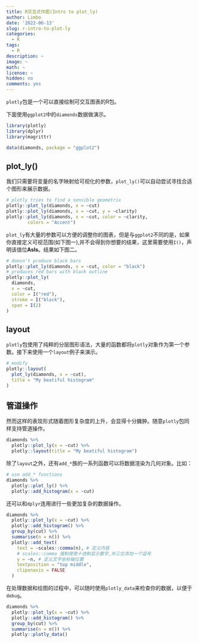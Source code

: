 ```yaml
---
title: R交互式作图(Intro to plot_ly)
author: Limbo
date: '2022-06-13'
slug: r-intro-to-plot-ly
categories:
  - R
tags:
  - R
description: ~
image: ~
math: ~
license: ~
hidden: no
comments: yes
---
```


`plotly`包是一个可以直接绘制可交互图表的R包。

下面使用`ggplot2`中的`diamonds`数据做演示。

```r
library(plotly)
library(dplyr)
library(magrittr)

data(diamonds, package = "ggplot2")
```

## plot_ly()

我们只需要将变量的名字映射给可视化的参数，`plot_ly()`可以自动尝试寻找合适个图形来展示数据。

```r
# plotly tries to find a sensible geometrix
plotly::plot_ly(diamonds, x = ~cut)
plotly::plot_ly(diamonds, x = ~cut, y = ~clarity)
plotly::plot_ly(diamonds, x = ~cut, color = ~clarity, 
        colors = "Accent")
```

`plot_ly`有大量的参数可以方便的调整你的图表，但是与`ggplot2`不同的是，如果你直接定义可视范围(如下图一),并不会得到你想要的结果，这里需要使用`I()`，声明该值位**Asls**。结果如下图二。

```r
# doesn't produce black bars
plotly::plot_ly(diamonds, x = ~cut, color = "black")
# produces red bars with black outline
plotly::plot_ly(
  diamonds, 
  x = ~cut, 
  color = I("red"), 
  stroke = I("black"), 
  span = I(2)
)
```

## layout

`plotly`包使用了纯粹的分层图形语法，大量的函数都将`plotly`对象作为第一个参数。接下来使用一个`layout`例子来演示。

```r
# modify 
plotly::layout(
  plot_ly(diamonds, x = ~cut),
  title = "My beatiful histogram"
)
```

## 管道操作

然而这样的表现形式随着图形复杂度的上升，会显得十分臃肿。随意`plotly`包同样支持管道操作。

```r
diamonds %>% 
  plotly::plot_ly(x = ~cut) %>% 
  plotly::layout(title = "My beatiful histogram")
```

除了`layout`之外，还有`add_*`族的一系列函数可以将数据渲染为几何对象。比如：

```r
# use add_* functions 
diamonds %>% 
  plotly::plot_ly() %>% 
  plotly::add_histogram(x = ~cut)
```

还可以和`dplyr`连用进行一些更加复杂的数据操作。

```r
diamonds %>%
  plotly::plot_ly(x = ~cut) %>% 
  plotly::add_histogram() %>%
  group_by(cut) %>%
  summarise(n = n()) %>%
  plotly::add_text(
    text = ~scales::comma(n), # 定义内容
    # scales::comma 强制使用十进制显示数字,并三位添加一个逗号
    y = ~n, # 定义文字坐标轴位置
    textposition = "top middle", 
    cliponaxis = FALSE
  )
```

在处理数据和绘图的过程中，可以随时使用`plotly_data`来检查你的数据，以便于`debug`。

```r
diamonds %>%
  plotly::plot_ly(x = ~cut) %>% 
  plotly::add_histogram() %>%
  group_by(cut) %>%
  summarise(n = n()) %>% 
  plotly::plotly_data()
```
